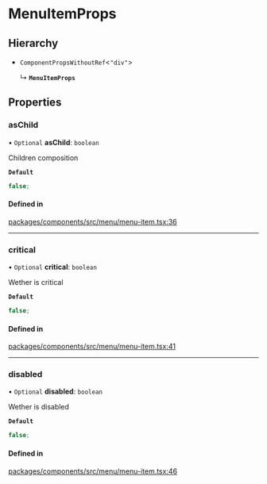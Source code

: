 # MenuItemProps

## Hierarchy

- `ComponentPropsWithoutRef`\<`"div"`\>

  ↳ **`MenuItemProps`**

## Properties

### asChild

• `Optional` **asChild**: `boolean`

Children composition

**`Default`**

```ts
false;
```

#### Defined in

[packages/components/src/menu/menu-item.tsx:36](https://github.com/vtex/shoreline/blob/0b6f8d7fa/packages/components/src/menu/menu-item.tsx#L36)

---

### critical

• `Optional` **critical**: `boolean`

Wether is critical

**`Default`**

```ts
false;
```

#### Defined in

[packages/components/src/menu/menu-item.tsx:41](https://github.com/vtex/shoreline/blob/0b6f8d7fa/packages/components/src/menu/menu-item.tsx#L41)

---

### disabled

• `Optional` **disabled**: `boolean`

Wether is disabled

**`Default`**

```ts
false;
```

#### Defined in

[packages/components/src/menu/menu-item.tsx:46](https://github.com/vtex/shoreline/blob/0b6f8d7fa/packages/components/src/menu/menu-item.tsx#L46)
